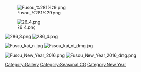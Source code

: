 [[File:Fusou_%281%29.png]] 

[[File:26_4.png]]

[[File:286_3.png|left]] [[File:286_4.png|center]]

[[File:Fusou kai ni.jpg|left]]
[[File:Fusou kai ni dmg.jpg|center]]

[[File:Fusou New Year 2016.png]]
[[File:Fusou New Year 2016 dmg.png]]
[[Category:Gallery]] [[Category:Seasonal CG]] [[Category:New Year]]